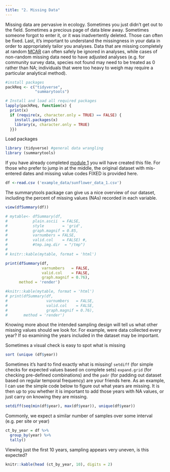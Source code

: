 ```yaml
---
title: "2. Missing Data"
---
```


Missing data are pervasive in ecology. Sometimes you just didn't get out to the field. Sometimes a precious page of data blew away. Sometimes someone forgot to enter it, or it was inadvertently deleted. Those can often be fixed. Last, it's important to understand the missingness in your data in order to appropriately tailor you analyses. Data that are missing completely at random [MCAR](https://stefvanbuuren.name/fimd/sec-MCAR.html) can often safely be ignored in analyses, while cases of non-random missing data need to have adjusted analyses (e.g. for community survey data, species not found may need to be treated as 0 rather than NA; individuals that were too heavy to weigh may require a particular analytical method).

```r
#install packages
packReq <- c("tidyverse",
             "summarytools") 

# Install and load all required packages
lapply(packReq, function(x) {
  print(x)
  if (require(x, character.only = TRUE) == FALSE) {
    install.packages(x)
    library(x, character.only = TRUE)
  }})

```

Load packages

```r
library (tidyverse) #general data wrangling
library (summarytools)
```

If you have already completed [module 1](data_types.qmd) you will have created this file. For those who prefer to jump in at the middle, the original dataset with mis-entered dates and missing value codes FIXED is provided here.

```r
df <-read.csv ('example_data/sunflower_data_1.csv')

```

The summarytools package can give us a nice overview of our dataset, including the percent of missing values (NAs) recorded in each variable.

```r
view(dfSummary(df))

```

```r
# mytable<- dfSummary(df,
#           plain.ascii  = FALSE,
#           style        = 'grid',
#           graph.magnif = 0.85,
#           varnumbers = FALSE,
#           valid.col    = FALSE) #,
#           #tmp.img.dir  = "/tmp")
# 
# knitr::kable(mytable, format = 'html')

print(dfSummary(df, 
                varnumbers   = FALSE,
                valid.col    = FALSE,
                graph.magnif = 0.76),
      method = 'render')

#knitr::kable(mytable, format = 'html')
# print(dfSummary(df, 
#                 varnumbers   = FALSE, 
#                 valid.col    = FALSE, 
#                 graph.magnif = 0.76),
#       method = 'render')

```


Knowing more about the intended sampling design will tell us what other missing values should we look for. For example, were data collected every year? If so examining the years included in the dataset may be important.

Sometimes a visual check is easy to spot what is missing

```r
sort (unique (df$year))
```

Sometimes it's hard to find exactly what is missing! `setdiff` (for simple checks for expected values based on complete sets) `expand.grid` (for checking pre-defined combinations) and the `padr` (for padding out dataset based on regular temporal frequency) are your friends here. As an example, I can use the simple code below to figure out what years are missing. It is then up to you whether it is important to add those years with NA values, or just carry on knowing they are missing.
```r
setdiff(seq(min(df$year), max(df$year)), unique(df$year))
```

Commonly, we expect a similar number of samples over some interval (e.g. per site or year)

```r
ct_by_year = df %>%
  group_by(year) %>%
  tally()
```
Viewing just the first 10 years, sampling appears very uneven, is this expected?

```r
knitr::kable(head (ct_by_year, 10), digits = 2)
```

